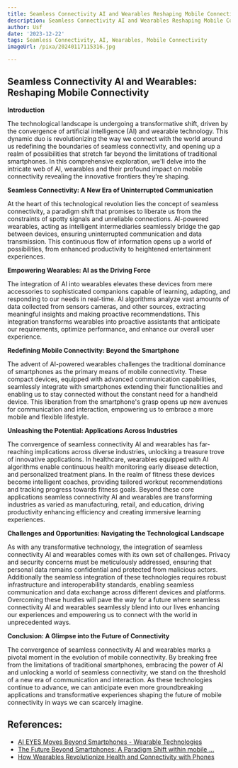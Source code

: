 ```yaml
---
title: Seamless Connectivity AI and Wearables Reshaping Mobile Connectivity
description: Seamless Connectivity AI and Wearables Reshaping Mobile Connectivity
author: Usf
date: '2023-12-22'
tags: Seamless Connectivity, AI, Wearables, Mobile Connectivity
imageUrl: /pixa/20240117115316.jpg

---
```

## Seamless Connectivity AI and Wearables: Reshaping Mobile Connectivity

**Introduction**

The technological landscape is undergoing a transformative shift, driven by the convergence of artificial intelligence (AI) and  wearable technology. This dynamic duo is revolutionizing the way we connect with the  world around  us  redefining the boundaries of seamless connectivity, and opening up a realm of possibilities that  stretch far beyond the  limitations of  traditional smartphones. In  this comprehensive exploration, we'll delve into the intricate web of AI, wearables and their  profound impact  on  mobile connectivity revealing the innovative  frontiers they're shaping.

**Seamless Connectivity: A New Era of Uninterrupted Communication**

At the heart of this technological revolution lies  the  concept of seamless connectivity, a  paradigm shift that promises to liberate  us from the constraints of spotty signals and unreliable connections. AI-powered wearables, acting as intelligent intermediaries seamlessly bridge the gap between devices,  ensuring uninterrupted communication and data transmission. This continuous flow of  information opens up a world of possibilities,  from enhanced productivity to heightened  entertainment experiences.

**Empowering Wearables: AI as the Driving Force**

The integration of  AI into  wearables elevates  these devices from  mere  accessories to sophisticated companions capable of learning, adapting, and responding to our needs in real-time. AI algorithms analyze vast amounts of data collected from sensors cameras, and other sources, extracting meaningful insights and  making proactive recommendations. This integration transforms wearables into proactive  assistants that anticipate our  requirements, optimize performance, and enhance our overall user experience.

**Redefining Mobile Connectivity: Beyond the Smartphone**

The advent of AI-powered wearables challenges the traditional dominance of smartphones as the primary means of mobile connectivity. These compact devices,  equipped with advanced communication  capabilities, seamlessly integrate with smartphones extending their functionalities and enabling us to stay connected without  the constant need for a handheld device. This liberation from the  smartphone's grasp opens up new avenues for communication and interaction, empowering us to  embrace a more mobile and flexible lifestyle.

**Unleashing the Potential: Applications Across Industries**

The convergence of seamless connectivity AI and wearables has far-reaching implications across diverse industries, unlocking a  treasure  trove of innovative applications. In healthcare, wearables equipped with AI algorithms enable continuous health  monitoring early disease  detection, and personalized treatment plans. In  the realm of fitness these devices become  intelligent coaches, providing tailored workout recommendations  and  tracking progress towards fitness goals. Beyond these core applications seamless  connectivity AI  and wearables are transforming industries as varied as manufacturing, retail, and education, driving productivity  enhancing efficiency and creating immersive  learning experiences.

**Challenges and Opportunities: Navigating the Technological Landscape**

As with any  transformative technology,  the integration of seamless connectivity AI and wearables comes with its own set of challenges. Privacy and security concerns must  be meticulously addressed, ensuring that personal data remains confidential and protected from malicious actors. Additionally the seamless integration of these technologies  requires robust infrastructure and interoperability standards, enabling seamless communication  and data exchange across different devices and platforms. Overcoming these  hurdles will pave the way for a future  where seamless connectivity AI and wearables seamlessly blend into our lives enhancing our experiences and empowering us to connect with the world in unprecedented  ways.

**Conclusion: A  Glimpse into the Future of Connectivity**

The convergence of seamless connectivity AI and wearables marks a pivotal moment in the evolution of mobile connectivity. By breaking free from the limitations of traditional smartphones, embracing the  power of AI and unlocking a world of seamless connectivity, we stand on the threshold of a new era of communication and interaction. As these  technologies continue to  advance, we can anticipate even more groundbreaking applications and transformative experiences shaping the future of mobile connectivity  in ways we can scarcely imagine.

## References:
- [AI EYES Moves Beyond Smartphones - Wearable Technologies](https://wearable-technologies.com/news/ai-eyes-moves-beyond-smartphones)
- [The Future Beyond Smartphones: A Paradigm Shift within mobile ...](https://www.linkedin.com/pulse/future-beyond-smartphones-paradigm-shift-within-mobile-koskinen)
- [How Wearables Revolutionize Health and Connectivity with Phones](https://www.gizchina.com/2023/12/26/wearables-smartphones-enhance-experience/)
